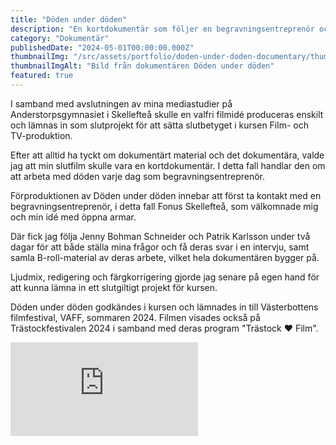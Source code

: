 ```yaml
---
title: "Döden under döden"
description: "En kortdokumentär som följer en begravningsentreprenör och hur det är att arbeta med döden varje dag."
category: "Dokumentär"
publishedDate: "2024-05-01T00:00:00.000Z"
thumbnailImg: "/src/assets/portfolio/doden-under-doden-documentary/thumbnail.jpg"
thumbnailImgAlt: "Bild från dokumentären Döden under döden"
featured: true
---
```


I samband med avslutningen av mina mediastudier på Anderstorpsgymnasiet i Skellefteå skulle en valfri filmidé produceras enskilt och lämnas in som slutprojekt för att sätta slutbetyget i kursen Film- och TV-produktion.

Efter att alltid ha tyckt om dokumentärt material och det dokumentära, valde jag att min slutfilm skulle vara en kortdokumentär. I detta fall handlar den om att arbeta med döden varje dag som begravningsentreprenör.

Förproduktionen av Döden under döden innebar att först ta kontakt med en begravningsentreprenör, i detta fall Fonus Skellefteå, som välkomnade mig och min idé med öppna armar.

Där fick jag följa Jenny Bohman Schneider och Patrik Karlsson under två dagar för att både ställa mina frågor och få deras svar i en intervju, samt samla B-roll-material av deras arbete, vilket hela dokumentären bygger på.

Ljudmix, redigering och färgkorrigering gjorde jag senare på egen hand för att kunna lämna in ett slutgiltigt projekt för kursen.

Döden under döden godkändes i kursen och lämnades in till Västerbottens filmfestival, VAFF, sommaren 2024. Filmen visades också på Trästockfestivalen 2024 i samband med deras program "Trästock ❤️ Film".

<iframe
  src="https://www.youtube.com/embed/jKVu5DXnBXQ"
  title="Döden under döden - a short documentary"
  frameborder="0"
  allow="accelerometer; autoplay; clipboard-write; encrypted-media; gyroscope; picture-in-picture; web-share"
  referrerpolicy="strict-origin-when-cross-origin"
  allowfullscreen
  class="aspect-video h-full w-full select-none"
></iframe>
